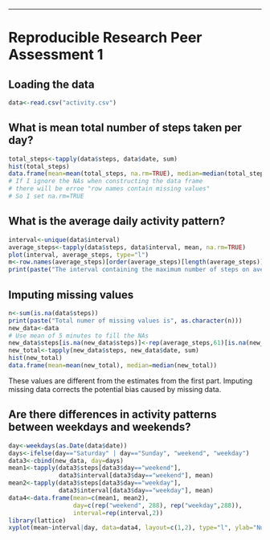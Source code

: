 ---
Reproducible Research Peer Assessment 1
==============================================



## Loading the data
```r
data<-read.csv("activity.csv")
```


## What is mean total number of steps taken per day?
```r
total_steps<-tapply(data$steps, data$date, sum)
hist(total_steps)
data.frame(mean=mean(total_steps, na.rm=TRUE), median=median(total_steps, na.rm=TRUE))
# If I ignore the NAs when constructing the data frame
# there will be erroe "row names contain missing values"
# So I set na.rm=TRUE
```


## What is the average daily activity pattern?
```r
interval<-unique(data$interval)
average_steps<-tapply(data$steps, data$interval, mean, na.rm=TRUE)
plot(interval, average_steps, type="l")
m<-row.names(average_steps)[order(average_steps)[length(average_steps)]]
print(paste("The interval containing the maximum number of steps on average across all the days in the dataset is", m))
```


## Imputing missing values
```r
n<-sum(is.na(data$steps))
print(paste("Total numer of missing values is", as.character(n)))
new_data<-data
# Use mean of 5 minutes to fill the NAs
new_data$steps[is.na(new_data$steps)]<-rep(average_steps,61)[is.na(new_data$steps)]
new_total<-tapply(new_data$steps, new_data$date, sum)
hist(new_total)
data.frame(mean=mean(new_total), median=median(new_total))
```
These values are different from the estimates from the first part.
Imputing missing data corrects the potential bias caused by missing data.


## Are there differences in activity patterns between weekdays and weekends?
```r
day<-weekdays(as.Date(data$date))
days<-ifelse(day=="Saturday" | day=="Sunday", "weekend", "weekday")
data3<-cbind(new_data, day=days)
mean1<-tapply(data3$steps[data3$day=="weekend"], 
              data3$interval[data3$day=="weekend"], mean)
mean2<-tapply(data3$steps[data3$day=="weekday"], 
              data3$interval[data3$day=="weekday"], mean)
data4<-data.frame(mean=c(mean1, mean2), 
                  day=c(rep("weekend", 288), rep("weekday",288)),
                  interval=rep(interval,2))
library(lattice)
xyplot(mean~interval|day, data=data4, layout=c(1,2), type="l", ylab="Number of steps")
```

